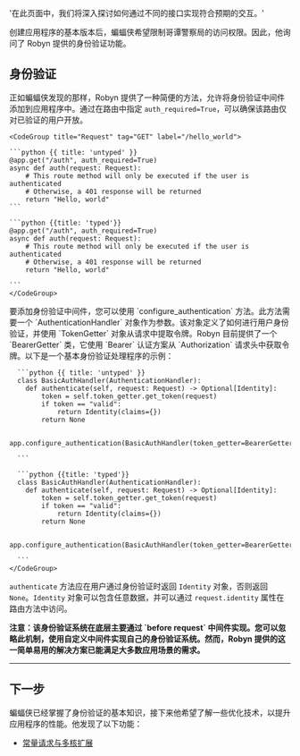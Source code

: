   '在此页面中，我们将深入探讨如何通过不同的接口实现符合预期的交互。'

创建应用程序的基本版本后，蝙蝠侠希望限制哥谭警察局的访问权限。因此，他询问了 Robyn 提供的身份验证功能。

## 身份验证

正如蝙蝠侠发现的那样，Robyn 提供了一种简便的方法，允许将身份验证中间件添加到应用程序中。通过在路由中指定 `auth_required=True`，可以确保该路由仅对已验证的用户开放。

<Row>
<Col>
</Col>
  <Col sticky>

    <CodeGroup title="Request" tag="GET" label="/hello_world">

    ```python {{ title: 'untyped' }}
    @app.get("/auth", auth_required=True)
    async def auth(request: Request):
        # This route method will only be executed if the user is authenticated
        # Otherwise, a 401 response will be returned
        return "Hello, world"
    ```

    ```python {{title: 'typed'}}
    @app.get("/auth", auth_required=True)
    async def auth(request: Request):
        # This route method will only be executed if the user is authenticated
        # Otherwise, a 401 response will be returned
        return "Hello, world"

    ```
    </CodeGroup>

  </Col>
</Row>
<Row>

  <Col>
  要添加身份验证中间件，您可以使用 `configure_authentication` 方法。此方法需要一个 `AuthenticationHandler` 对象作为参数。该对象定义了如何进行用户身份验证，并使用 `TokenGetter` 对象从请求中提取令牌。Robyn 目前提供了一个 `BearerGetter` 类，它使用 `Bearer` 认证方案从 `Authorization` 请求头中获取令牌。以下是一个基本身份验证处理程序的示例：

  </Col>
  <Col sticky>
    <CodeGroup title="Request" tag="GET" label="/hello_world">

      ```python {{ title: 'untyped' }}
      class BasicAuthHandler(AuthenticationHandler):
        def authenticate(self, request: Request) -> Optional[Identity]:
            token = self.token_getter.get_token(request)
            if token == "valid":
                return Identity(claims={})
            return None

      app.configure_authentication(BasicAuthHandler(token_getter=BearerGetter()))

      ```

      ```python {{title: 'typed'}}
      class BasicAuthHandler(AuthenticationHandler):
        def authenticate(self, request: Request) -> Optional[Identity]:
            token = self.token_getter.get_token(request)
            if token == "valid":
                return Identity(claims={})
            return None

      app.configure_authentication(BasicAuthHandler(token_getter=BearerGetter()))

      ```
    </CodeGroup>

  </Col>

`authenticate` 方法应在用户通过身份验证时返回 `Identity` 对象，否则返回 `None`。`Identity` 对象可以包含任意数据，并可以通过 `request.identity` 属性在路由方法中访问。

<b>
  注意：该身份验证系统在底层主要通过 `before request`
  中间件实现。您可以忽略此机制，使用自定义中间件实现自己的身份验证系统。然而，Robyn
  提供的这一简单易用的解决方案已能满足大多数应用场景的需求。
</b>

</Row>

---

## 下一步

蝙蝠侠已经掌握了身份验证的基本知识，接下来他希望了解一些优化技术，以提升应用程序的性能。他发现了以下功能：

- [常量请求与多核扩展](/documentation/zh/api_reference/const_requests)
